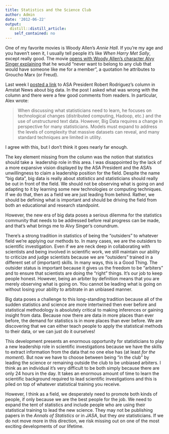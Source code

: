 ```yaml
---
title: Statistics and the Science Club
author: Admin
date: '2012-06-22'
output:
  distill::distill_article:
    self_contained: no
---
```


One of my favorite movies is Woody Allen&#8217;s _Annie Hall_. If you&#8217;re my age and you haven&#8217;t seen it, I usually tell people it&#8217;s like _When Harry Met Sally_, except really good. The movie <a href="http://www.youtube.com/watch?v=rrxlfvI17oY" target="_blank">opens with Woody Allen&#8217;s character Alvy Singer explaining</a> that he would &#8220;never want to belong to any club that would have someone like me for a member&#8221;, a quotation he attributes to Groucho Marx (or Freud).

Last week I <a href="http://simplystatistics.tumblr.com/post/25177731588/statisticians-asa-and-big-data" target="_blank">posted a link</a> to ASA President Robert Rodriguez&#8217;s column in Amstat News about big data. In the post I asked what was wrong with the column and there were a few good comments from readers. In particular, Alex wrote:

> <span>When discussing what statisticians need to learn, he focuses on technological changes (distributed computing, Hadoop, etc.) and the use of unstructured text data. However, Big Data requires a change in perspective for many statisticians. Models must expand to address the levels of complexity that massive datasets can reveal, and many standard techniques are limited in utility.</span>

<span>I agree with this, but I don&#8217;t think it goes nearly far enough. </span>

<span>The key element missing from the column was the notion that statistics should take a  leadership role in this area. I was disappointed by the lack of a more expansive vision displayed by the ASA President and the ASA&#8217;s unwillingness to claim a leadership position for the field. Despite the name &#8220;big data&#8221;, big data is really about <em>statistics</em> and statisticians should really be out in front of the field. We should not be observing what is going on and adapting to it by learning some new technologies or computing techniques. If we do that, then as a field we are just leading from behind. Rather, we should be defining what is important and should be driving the field from both an educational and research standpoint. </span>

<span>However, the new era of big data poses a serious dilemma for the statistics community that needs to be addressed before real progress can be made, and that&#8217;s what brings me to Alvy Singer&#8217;s conundrum.</span>

<span>There&#8217;s a strong tradition in statistics of being the &#8220;outsiders&#8221; to whatever field we&#8217;re applying our methods to. In many cases, we are the outsiders to scientific investigation. Even if we are neck deep in collaborating with scientists and being involved in scientific work, we still maintain our ability to criticize and judge scientists because we are &#8220;outsiders&#8221; trained in a different set of (important) skills. In many ways, this is a Good Thing. </span>The outsider status is important because it gives us the freedom to be &#8220;arbiters&#8221; and to ensure that scientists are doing the &#8220;right&#8221; things. It&#8217;s our job to keep people honest. However, being an arbiter by definition means that you are merely observing what is going on. You cannot be leading what is going on without losing your ability to arbitrate in an unbiased manner.

<span>Big data poses a challenge to this long-standing tradition because all of the sudden statistics and science are more intertwined then ever before and statistical methodology is absolutely critical to making inferences or gaining insight from data. Because now there are data in more places than ever before, the demand for statistics is in more places than ever before. We are discovering that we can either teach people to apply the statistical methods to their data, or we can just do it ourselves!</span>

<span>This development presents an enormous opportunity for statisticians to play a new leadership role in scientific investigations because we have the skills to extract information from the data that no one else has (at least <em>for the moment</em>). But now we have to choose between being &#8220;in the club&#8221; by leading the science or remaining outside the club to be unbiased arbiters. I think as an individual it&#8217;s very difficult to be both simply because there are only 24 hours in the day. It takes an enormous amount of time to learn the scientific background required to lead scientific investigations and this is piled on top of whatever statistical training you receive. </span>

<span>However, I think as a field, we desperately need to promote both kinds of people, if only because we are the best people for the job. We need to expand the tent of statistics and include people who are using their statistical training to lead the new science. They may not be publishing papers in the <em>Annals of Statistics</em> or in <em>JASA</em>, but they <em>are</em> statisticians. If we do not move more in this direction, we risk missing out on one of the most exciting developments of our lifetime.</span>
